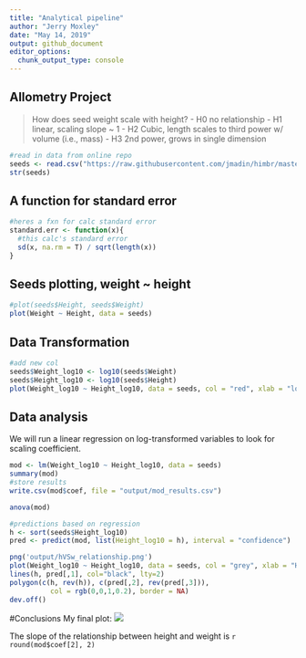 ```yaml
---
title: "Analytical pipeline"
author: "Jerry Moxley"
date: "May 14, 2019"
output: github_document
editor_options:
  chunk_output_type: console
---
```

## Allometry Project

> How does seed weight scale with height?
- H0 no relationship
- H1 linear, scaling slope ~ 1
- H2 Cubic, length scales to third power w/ volume (i.e., mass)
- H3 2nd power, grows in single dimension

```r
#read in data from online repo
seeds <- read.csv("https://raw.githubusercontent.com/jmadin/himbr/master/data/seed_root_herbivores.csv", as.is = T, text = "download")
str(seeds)
```

## A function for standard error 
```r
#heres a fxn for calc standard error
standard.err <- function(x){
  #this calc's standard error
  sd(x, na.rm = T) / sqrt(length(x))
}
```

## Seeds plotting, weight ~ height
```r
#plot(seeds$Height, seeds$Weight)
plot(Weight ~ Height, data = seeds)
```

## Data Transformation

```r
#add new col
seeds$Weight_log10 <- log10(seeds$Weight)
seeds$Height_log10 <- log10(seeds$Height)
plot(Weight_log10 ~ Height_log10, data = seeds, col = "red", xlab = "log10(W)", ylab="log10(H)")
```


## Data analysis
We will run a linear regression on log-transformed variables to look for scaling coefficient.  

```r
mod <- lm(Weight_log10 ~ Height_log10, data = seeds)
summary(mod)
#store results
write.csv(mod$coef, file = "output/mod_results.csv")

anova(mod)
```


```r
#predictions based on regression
h <- sort(seeds$Height_log10)
pred <- predict(mod, list(Height_log10 = h), interval = "confidence")

png('output/hVSw_relationship.png')
plot(Weight_log10 ~ Height_log10, data = seeds, col = "grey", xlab = "Height, log10")
lines(h, pred[,1], col="black", lty=2)
polygon(c(h, rev(h)), c(pred[,2], rev(pred[,3])),
          col = rgb(0,0,1,0.2), border = NA)
dev.off()
```

#Conclusions
My final plot: 
![](output/hVsw_relationship.png)


The slope of the relationship between height and weight is `r round(mod$coef[2], 2)`



